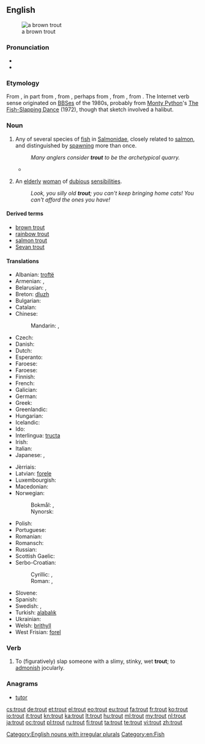 {{wikipedia}}
==English==
[[Image:Bachforelle Zeichnung.jpg|thumb|a brown trout]]

===Pronunciation===
* {{audio|en-us-trout.ogg|Audio (US)}}
* {{rhymes|aʊt}}

===Etymology===
From {{etyl|ang|en}} {{term|truht|lang=ang}}, in part from {{etyl|fro|en}} {{term|truite|lang=fro}}, from {{etyl|LL.}} {{term|tructa|lang=la}}, perhaps from {{etyl|grc|en}} {{term|τρώκτης|sc=polytonic|tr=trōktēs||nibbler|lang=grc}}, from {{term|τρώγω|sc=polytonic|tr=trōgō||I gnaw|lang=grc}}, from {{etyl|ine-pro|en}} {{recons|tere-||to rub, to turn|lang=ine-pro}}. The Internet verb sense originated on [[BBS]]es of the 1980s, probably from [[w:Monty Python|Monty Python]]'s [[w:The Fish-Slapping Dance|The Fish-Slapping Dance]] (1972), though that sketch involved a halibut.

===Noun===
{{wikipedia}}
{{en-noun|pl=trout|pl2=trouts}}

# Any of several species of [[fish]] in [[Salmonidae]], closely related to [[salmon]], and distinguished by [[spawn]]ing more than once.
#: ''Many anglers consider '''trout''' to be the archetypical quarry.''
#*{{quote-book|year=1922|author=[[w:Michael Arlen|Michael Arlen]]|title=“Piracy”: A Romantic Chronicle of These Days|chapter=3/19/2|url=http://openlibrary.org/works/OL1519647W
|passage=“This morning,” he said, “We will fish, Turner.  We will cast for '''trout''' so that we may catch grayling.”}}
# {{British|pejorative}} An [[elderly]] [[woman]] of [[dubious]] [[sensibilities]].
#: ''Look, you silly old '''trout'''; you can't keep bringing home cats! You can't afford the ones you have!''

====Derived terms====
* [[brown trout]]
* [[rainbow trout]]
* [[salmon trout]]
* [[Sevan trout]]

====Translations====
{{trans-top|fish}}
* Albanian: [[troftë]] {{f}}
* Armenian: {{t-|hy|կարմրախայտ|tr=karmraxayt}}, {{qualifier|Sevan trout}} {{t-|hy|իշխան|tr=išxan}}
* Belarusian: {{t-|be|стронга|f|tr=strónha|sc=Cyrl}}, {{t-|be|фарэль|f|tr=farelʹ|sc=Cyrl}}
* Breton: [[dluzh]] {{m}}
* Bulgarian: {{t+|bg|пъстърва|f|tr=pǎstǎrva|sc=Cyrl}}
* Catalan: {{t-|ca|truita|f}}
* Chinese:
*: Mandarin: {{t+|cmn|尊魚|sc=Hani}}, {{t+|cmn|尊鱼|tr=zūnyú|sc=Hani}}
* Czech: {{t+|cs|pstruh|m}}
* Danish: {{t-|da|ørred|c}}
* Dutch: {{t+|nl|forel|m}}
* Esperanto: {{t-|eo|truto}}
* Faroese: {{t|fo|eyriði|m}}
* Faroese: {{t|fo|eyriði|m}}
* Finnish: {{t+|fi|taimen}}
* French: {{t+|fr|truite|f}}
* Galician: {{t|gl|troita|f}}
* German: {{t+|de|Forelle|f}}
* Greek: {{t+|el|πέστροφα|f|tr=péstrofa|sc=Grek}}
* Greenlandic: {{t-|kl|eqaluk}}
* Hungarian: {{t+|hu|pisztráng}}
* Icelandic: {{t-|is|silungur|m}}
* Ido: {{t+|io|truto}}
* Interlingua: [[tructa]]
* Irish: {{t-|ga|breac|m}}
* Italian: {{t+|it|trota|f}}
* Japanese: {{t+|ja|鱒|tr=ます, masu|sc=Jpan}}, {{t-|ja|マス|tr=masu|sc=Jpan}}
{{trans-mid}}
* Jèrriais: {{tø|roa-jer|truite|f}}
* Latvian: [[forele]] {{f}}
* Luxembourgish: {{t-|lb|Frell|f}}
* Macedonian: {{t-|mk|пастрмка|f|tr=pástrmka}}
* Norwegian:
*: Bokmål: {{t+|no|ørret|m}}, {{t+|no|aure|m}}
*: Nynorsk: {{t+|nn|aure|m}}
* Polish: {{t+|pl|pstrąg|m}}
* Portuguese: {{t+|pt|truta|f}}
* Romanian: {{t-|ro|păstrăv|m}}
* Romansch: {{t-|rm|litgiva|f}}
* Russian: {{t+|ru|форель|f|tr=forɛ́lʹ}}
* Scottish Gaelic: {{t-|gd|breac|m}}
* Serbo-Croatian:
*: Cyrillic: {{t-|sh|пастрва|f}}, {{t-|sh|пастрмка|f}}
*: Roman: {{t-|sh|pastrva|f}}, {{t-|sh|pastrmka|f}}
* Slovene: {{t+|sl|postrv|f}}
* Spanish: {{t+|es|trucha|f}}
* Swedish: {{t+|sv|forell|c}}, {{t+|sv|öring|c}}
* Turkish: [[ala]][[balık]]
* Ukrainian: {{t-|uk|форель|f|tr=forelʹ}}
* Welsh: [[brithyll]]
* West Frisian: [[forel]] {{c}}
{{trans-bottom}}

===Verb===
{{en-verb}}

# {{Internet|_|chat}} To (figuratively) slap someone with a slimy, stinky, wet '''trout'''; to [[admonish]] jocularly.

===Anagrams===
* [[tutor#English|tutor]]

[[Category:English nouns with irregular plurals]]
[[Category:en:Fish]]

[[cs:trout]]
[[de:trout]]
[[et:trout]]
[[el:trout]]
[[eo:trout]]
[[eu:trout]]
[[fa:trout]]
[[fr:trout]]
[[ko:trout]]
[[io:trout]]
[[it:trout]]
[[kn:trout]]
[[ka:trout]]
[[lt:trout]]
[[hu:trout]]
[[ml:trout]]
[[my:trout]]
[[nl:trout]]
[[ja:trout]]
[[oc:trout]]
[[pl:trout]]
[[ru:trout]]
[[fi:trout]]
[[ta:trout]]
[[te:trout]]
[[vi:trout]]
[[zh:trout]]
